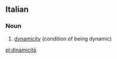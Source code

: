 ==Italian==

===Noun===
{{head|it|noun|g=f}} {{inv}}

# [[dynamicity]] (condition of being dynamic)

[[pl:dinamicità]]